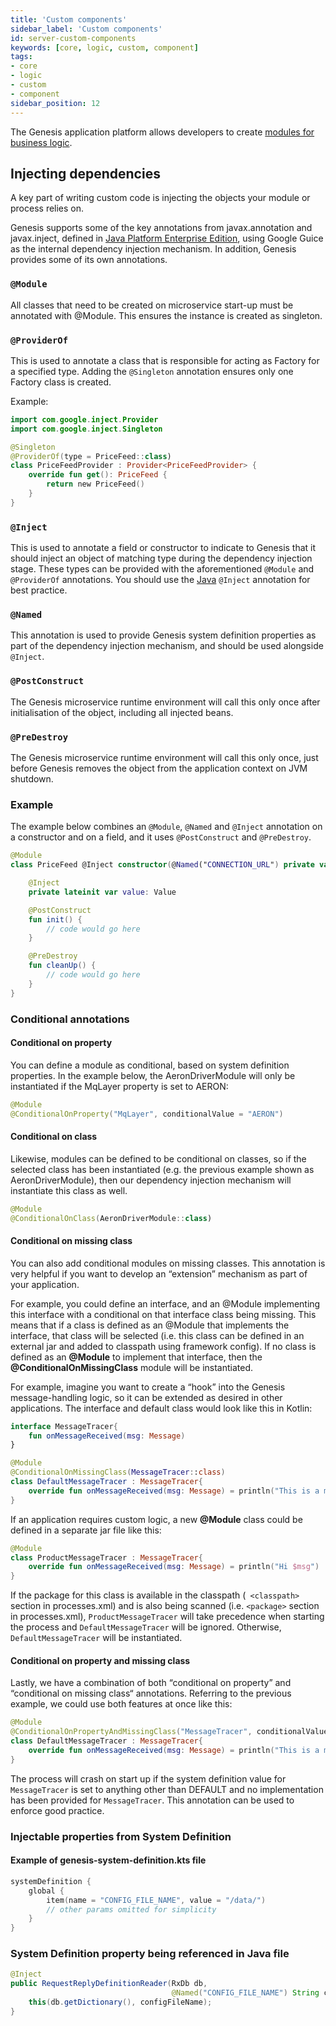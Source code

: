 ```yaml
---
title: 'Custom components'
sidebar_label: 'Custom components'
id: server-custom-components
keywords: [core, logic, custom, component]
tags:
- core
- logic
- custom
- component
sidebar_position: 12
---
```


The Genesis application platform allows developers to create [modules for business logic](/build-deploy-operate/build/project-structure/#adding-new-modules-to-a-project). 

## Injecting dependencies

A key part of writing custom code is injecting the objects your module or process relies on.

Genesis supports some of the key annotations from javax.annotation and javax.inject, defined in [Java Platform Enterprise Edition](https://docs.oracle.com/javaee/7/index.html), using Google Guice as the internal dependency injection mechanism. In addition, Genesis provides some of its own annotations.

### `@Module`

All classes that need to be created on microservice start-up must be annotated with @Module. This ensures the instance is created as singleton.

### `@ProviderOf`

This is used to annotate a class that is responsible for acting as Factory for a specified type. Adding the `@Singleton` annotation ensures only one Factory class is created.

Example:
```kotlin
import com.google.inject.Provider
import com.google.inject.Singleton

@Singleton
@ProviderOf(type = PriceFeed::class)
class PriceFeedProvider : Provider<PriceFeedProvider> {
    override fun get(): PriceFeed {
        return new PriceFeed()
    }
}
```

### `@Inject`
This is used to annotate a field or constructor to indicate to Genesis that it should inject an object of matching type during the dependency injection stage. These types can be provided with the aforementioned `@Module` and `@ProviderOf` annotations. You should use the [Java](https://docs.oracle.com/javaee/7/api/javax/inject/Inject.html#:~:text=Injectable%20constructors%20are%20annotated%20with,most%20one%20constructor%20per%20class.&text=%40Inject%20is%20optional%20for%20public,injectors%20to%20invoke%20default%20constructors.) `@Inject` annotation for best practice.

### `@Named`

This annotation is used to provide Genesis system definition properties as part of the dependency injection mechanism, and should be used alongside `@Inject`.

### `@PostConstruct`

The Genesis microservice runtime environment will call this only once after initialisation of the object, including all injected beans.

### `@PreDestroy`

The Genesis microservice runtime environment will call this only once, just before Genesis removes the object from the application context on JVM shutdown.

### Example

The example below combines an `@Module`, `@Named` and `@Inject` annotation on a constructor and on a field, and it uses `@PostConstruct` and `@PreDestroy`.

```kotlin
@Module
class PriceFeed @Inject constructor(@Named("CONNECTION_URL") private val connectionUrl: String) {

    @Inject
    private lateinit var value: Value

    @PostConstruct
    fun init() {
        // code would go here
    }

    @PreDestroy
    fun cleanUp() {
        // code would go here
    }
}
```


### Conditional annotations
#### Conditional on property
You can define a module as conditional, based on system definition properties. In the example below, the AeronDriverModule will only be instantiated if the MqLayer property is set to AERON: 

```kotlin
@Module
@ConditionalOnProperty("MqLayer", conditionalValue = "AERON")
```

#### Conditional on class
Likewise, modules can be defined to be conditional on classes, so if the selected class has been instantiated (e.g. the previous example shown as AeronDriverModule), then our dependency injection mechanism will instantiate this class as well.

```kotlin
@Module
@ConditionalOnClass(AeronDriverModule::class)
```

#### Conditional on missing class
You can also add conditional modules on missing classes. This annotation is very helpful if you want to develop an “extension” mechanism as part of your application. 

For example, you could define an interface, and an @Module implementing this interface with a conditional on that interface class being missing. This means that if a class is defined as an @Module that implements the interface, that class will be selected (i.e. this class can be defined in an external jar and added to classpath using framework config). If no class is defined as an **@Module** to implement that interface, then the **@ConditionalOnMissingClass** module will be instantiated.

For example, imagine you want to create a “hook” into the Genesis message-handling logic, so it can be extended as desired in other applications. The interface and default class would look like this in Kotlin:

```kotlin
interface MessageTracer{
    fun onMessageReceived(msg: Message)
}

@Module
@ConditionalOnMissingClass(MessageTracer::class)
class DefaultMessageTracer : MessageTracer{
    override fun onMessageReceived(msg: Message) = println("This is a message $msg")
}
```
If an application requires custom logic, a new **@Module** class could be defined in a separate jar file like this:

```kotlin
@Module
class ProductMessageTracer : MessageTracer{
    override fun onMessageReceived(msg: Message) = println("Hi $msg")
}
```
If the package for this class is available in the classpath (``` <classpath>``` section in processes.xml) and is also being scanned (i.e. ```<package>``` section in processes.xml), `ProductMessageTracer` will take precedence when starting the process and `DefaultMessageTracer` will be ignored. Otherwise, `DefaultMessageTracer` will be instantiated.

#### Conditional on property and missing class
Lastly, we have a combination of both “conditional on property” and “conditional on missing class“ annotations. Referring to the previous example, we could use both features at once like this:

```kotlin
@Module
@ConditionalOnPropertyAndMissingClass("MessageTracer", conditionalValue = "DEFAULT", MessageTracer::class)
class DefaultMessageTracer : MessageTracer{
    override fun onMessageReceived(msg: Message) = println("This is a message $msg")
}

```
The process will crash on start up if the system definition value for `MessageTracer` is set to anything other than DEFAULT and no implementation has been provided for `MessageTracer`. This annotation can be used to enforce good practice.

### Injectable properties from System Definition

#### Example of **genesis-system-definition.kts** file

```kotlin
systemDefinition {
    global {
        item(name = "CONFIG_FILE_NAME", value = "/data/")
        // other params omitted for simplicity
    }
}
```

### System Definition property being referenced in Java file
```java
@Inject
public RequestReplyDefinitionReader(RxDb db,
                                    @Named("CONFIG_FILE_NAME") String configFileName) throws GenesisConfigurationException {
    this(db.getDictionary(), configFileName);
}
```
